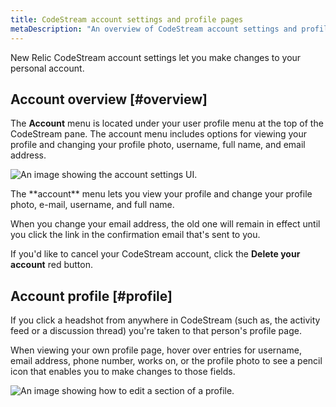```yaml
---
title: CodeStream account settings and profile pages
metaDescription: "An overview of CodeStream account settings and profile pages."
---
```




New Relic CodeStream account settings let you make changes to your personal account.

## Account overview [#overview]

The **Account** menu is located under your user profile menu at the top of the CodeStream pane. The account menu includes options for viewing your profile and changing your profile photo, username, full name, and email address.

<img
  title="account settings"
  alt="An image showing the account settings UI."
  src={accountSettings2}
/>

<figcaption>
  The **account** menu lets you view your profile and change your profile photo, e-mail, username, and full name.
</figcaption>

When you change your email address, the old one will remain in effect until you click the link in the confirmation email that's sent to you.

If you'd like to cancel your CodeStream account, click the **Delete your account** red button.

## Account profile [#profile]

If you click a headshot from anywhere in CodeStream (such as, the activity feed or a discussion thread) you're taken to that person's profile page.

When viewing your own profile page, hover over entries for username, email address, phone number, works on, or the profile photo to see a pencil icon that enables you to make changes to those fields.

<img
  title="Edit profile"
  alt="An image showing how to edit a section of a profile."
  src={editProfile}
/>
